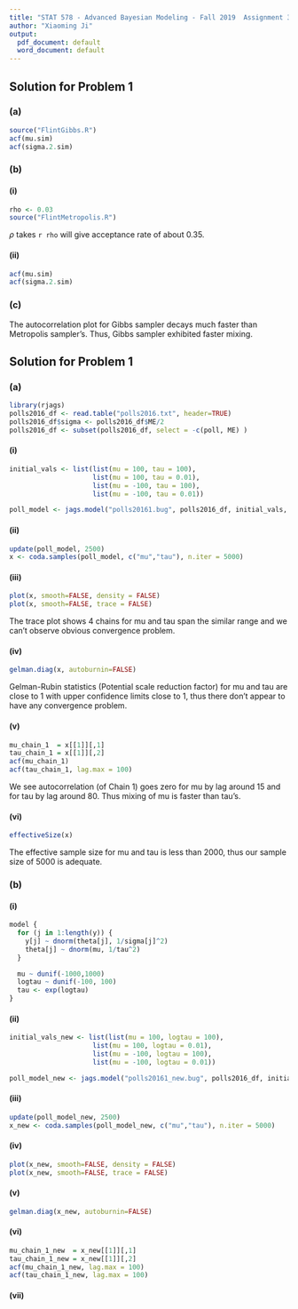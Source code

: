 ```yaml
---
title: "STAT 578 - Advanced Bayesian Modeling - Fall 2019  Assignment 3"
author: "Xiaoming Ji"
output:
  pdf_document: default
  word_document: default
---
```

## Solution for Problem 1
### (a)
```r
source("FlintGibbs.R")
acf(mu.sim)
acf(sigma.2.sim)
```

### (b)
#### (i)
```r
rho <- 0.03
source("FlintMetropolis.R")
```
$\rho$ takes `r rho` will give acceptance rate of about 0.35.

#### (ii)
```r
acf(mu.sim)
acf(sigma.2.sim)
```

### (c)
The autocorrelation plot for Gibbs sampler decays much faster than Metropolis sampler's. Thus, Gibbs sampler exhibited faster mixing.

## Solution for Problem 1
### (a)
```r
library(rjags)
polls2016_df <- read.table("polls2016.txt", header=TRUE)
polls2016_df$sigma <- polls2016_df$ME/2
polls2016_df <- subset(polls2016_df, select = -c(poll, ME) )
```
#### (i)
```r
initial_vals <- list(list(mu = 100, tau = 100),
                     list(mu = 100, tau = 0.01),
                     list(mu = -100, tau = 100),
                     list(mu = -100, tau = 0.01))

poll_model <- jags.model("polls20161.bug", polls2016_df, initial_vals, n.chains = 4)
```
#### (ii)
```r
update(poll_model, 2500)
x <- coda.samples(poll_model, c("mu","tau"), n.iter = 5000)
```

#### (iii)
```r
plot(x, smooth=FALSE, density = FALSE)
plot(x, smooth=FALSE, trace = FALSE)
```
The trace plot shows 4 chains for mu and tau span the similar range and we can't observe obvious convergence problem.

#### (iv)
```r
gelman.diag(x, autoburnin=FALSE)
```
Gelman-Rubin statistics (Potential scale reduction factor) for mu and tau are close to 1 with upper confidence limits close to 1, thus there don't appear to have any convergence problem.

#### (v)
```r
mu_chain_1  = x[[1]][,1]
tau_chain_1 = x[[1]][,2]
acf(mu_chain_1)
acf(tau_chain_1, lag.max = 100)
```

We see autocorrelation (of Chain 1) goes zero for mu by lag around 15 and for tau by lag around 80. Thus mixing of mu is faster than tau's.

#### (vi)
```r
effectiveSize(x)
```

The effective sample size for mu and tau is less than 2000, thus our sample size of 5000 is adequate.

### (b)
#### (i)
```r
model {
  for (j in 1:length(y)) {
    y[j] ~ dnorm(theta[j], 1/sigma[j]^2)
    theta[j] ~ dnorm(mu, 1/tau^2)
  }

  mu ~ dunif(-1000,1000)
  logtau ~ dunif(-100, 100)
  tau <- exp(logtau)
}
```

#### (ii)
```r
initial_vals_new <- list(list(mu = 100, logtau = 100),
                     list(mu = 100, logtau = 0.01),
                     list(mu = -100, logtau = 100),
                     list(mu = -100, logtau = 0.01))

poll_model_new <- jags.model("polls20161_new.bug", polls2016_df, initial_vals_new, n.chains = 4)
```

#### (iii)
```r
update(poll_model_new, 2500)
x_new <- coda.samples(poll_model_new, c("mu","tau"), n.iter = 5000)
```

#### (iv)
```r
plot(x_new, smooth=FALSE, density = FALSE)
plot(x_new, smooth=FALSE, trace = FALSE)
```

#### (v)
```r
gelman.diag(x_new, autoburnin=FALSE)
```

#### (vi)
```r
mu_chain_1_new  = x_new[[1]][,1]
tau_chain_1_new = x_new[[1]][,2]
acf(mu_chain_1_new, lag.max = 100)
acf(tau_chain_1_new, lag.max = 100)
```

#### (vii)